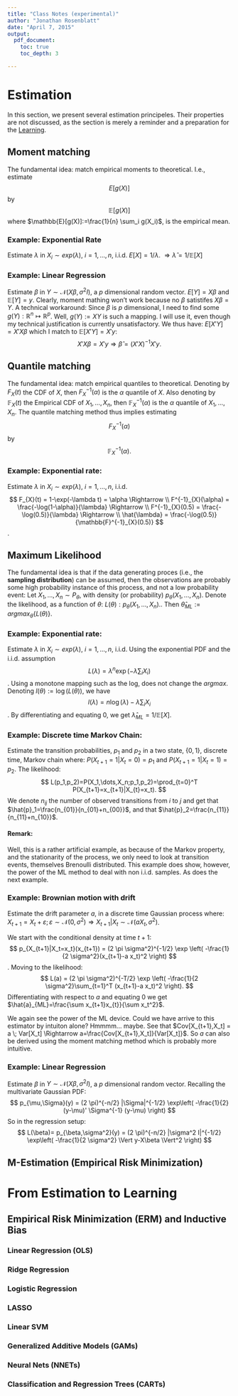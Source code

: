```yaml
---
title: "Class Notes (experimental)"
author: "Jonathan Rosenblatt"
date: "April 7, 2015"
output: 
  pdf_document:
    toc: true 
    toc_depth: 3

---
```

\newcommand{\expect}[1]{E[#1]}
\newcommand{\expectn}[1]{\mathbb{E}[#1]}
\newcommand{\gauss}[1]{\mathcal{N}(#1)}
\newcommand{\cdf}[2]{F_{#1}(#2)}
\newcommand{\cdfn}[2]{\mathbb{F}_{#1}(#2)}
\newcommand{\icdf}[2]{F^{-1}_{#1}(#2)}
\newcommand{\icdfn}[2]{\mathbb{F}^{-1}_{#1}(#2)}
\newcommand{\norm}[1]{\Vert #1 \Vert}


# Estimation {#estimation}
In this section, we present several estimation principeles. 
Their properties are not discussed, as the section is merely a reminder and a preparation for the [Learning](#learning).


## Moment matching {#moments}
The fundamental idea: match empirical moments to theoretical. I.e., estimate
$$ \expect{g(X)}   $$
by 
$$ \expectn{g(X)}   $$
where $\expectn{g(X)}:=\frac{1}{n}  \sum_i g(X_i)$, is the empirical mean.

### Example: Exponential Rate
Estimate $\lambda$ in $X_i \sim exp(\lambda)$, $i=1,\dots,n$, i.i.d.
$\expect{X}=1/\lambda$.
$\Rightarrow \hat{\lambda}=1/\expectn{X}$ 

### Example: Linear Regression
Estimate $\beta$ in $Y \sim \gauss{X\beta,\sigma^2 I}$, a $p$ dimensional random vector.
$\expect{Y}=X\beta$ and $\expectn{Y}=y$.
Clearly, moment mathing won't work because no $\beta$ satistifes $X\beta=Y$.
A technical workaround:
Since $\beta$ is $p$ dimensional, I need to find some $g(Y): \mathbb{R}^n \mapsto \mathbb{R}^p$.
Well, $g(Y):=XY$ is such a mapping. I will use it, even though my technical justification is currently unsatisfactory. We thus have:
$\expect{X'Y}=X'X\beta$ which I match to $\expectn{X'Y}=X'y$:
$$
  X'X \beta = X' y \Rightarrow \hat{\beta}=(X'X)^{-1} X'y.
$$

## Quantile matching {#quantiles}
The fundamental idea: match empirical quantiles to theoretical. 
Denoting by $\cdf{X}{t}$ the CDF of $X$, then $\icdf{X}{\alpha}$ is the $\alpha$ quantile of $X$.
Also denoting by $\cdfn{X}{t}$ the Empirical CDF of $X_1,\dots, X_n$, then $\icdfn{X}{\alpha}$ is the $\alpha$ quantile of $X_1,\dots, X_n$.
The quantile matching method thus implies estimating
$$ \icdf{X}{\alpha}   $$
by 
$$ \icdfn{X}{\alpha}  . $$

### Example: Exponential rate:
Estimate $\lambda$ in $X_i \sim exp(\lambda)$, $i=1,\dots,n$, i.i.d.
$$
  \cdf{X}{t} = 1-\exp(-\lambda t) = \alpha \Rightarrow \\
  \icdf{X}{\alpha} = \frac{-\log(1-\alpha)}{\lambda} \Rightarrow \\
  \icdf{X}{0.5} = \frac{-\log(0.5)}{\lambda} \Rightarrow \\
  \hat{\lambda} = \frac{-\log(0.5)}{\icdfn{X}{0.5}}
$$.




## Maximum Likelihood {#ml}
The fundamental idea is that if the data generating proces (i.e., the __sampling distribution__) can be assumed, then the observations are probably some high probability instance of this process, and not a low probability event:
Let $X_1,\dots,X_n \sim P_\theta$, with density (or probability) $p_\theta(X_1,\dots,X_n)$.
Denote the likelihood, as a function of $\theta$: $L(\theta): p_\theta(X_1,\dots,X_n)$..
Then $\hat{\theta}_{ML}:= argmax_{\theta}\{ L(\theta) \}$.

### Example: Exponential rate:
Estimate $\lambda$ in $X_i \sim exp(\lambda)$, $i=1,\dots,n$, i.i.d.
Using the exponential PDF and the i.i.d. assumption
$$ L(\lambda) = \lambda^n \exp(-\lambda \sum_i X_i) $$.
Using a monotone mapping such as the log, does not change the $argmax$. 
Denoting $l(\theta):=\log(L(\theta))$, we have
$$ l(\lambda) = n \log(\lambda) -\lambda \sum_i X_i $$.
By differentiating and equating $0$, we get $\hat{\lambda}_{ML}=1/\expectn{X}$.

### Example: Discrete time Markov Chain:
Estimate the transition probabilities,  $p_1$ and $p_2$ in a two state, $\{0,1\}$, discrete time, Markov chain where:
$P(X_{t+1}=1|X_{t}=0)=p_1$ and $P(X_{t+1}=1|X_{t}=1)=p_2$.
The likelihood:
$$
  L(p_1,p_2)=P(X_1,\dots,X_n;p_1,p_2)=\prod_{t=0}^T P(X_{t+1}=x_{t+1}|X_{t}=x_t).
$$
We denote $n_{ij}$ the number of observed transitions from $i$ to $j$ and get that $\hat{p}_1=\frac{n_{01}}{n_{01}+n_{00}}$, and that $\hat{p}_2=\frac{n_{11}}{n_{11}+n_{10}}$.

#### Remark:
Well, this is a rather artificial example, as because of the Markov property, and the stationarity of the process, we only need to look at transition events, themselves Brenoulli distributed. 
This example does show, however, the power of the ML method to deal with non i.i.d. samples. As does the next example.

### Example: Brownian motion with drift
Estimate the drift parameter $a$,  in a discrete time Gaussian process where:
$X_{t+1}=X_t+\varepsilon; \varepsilon \sim \gauss{0,\sigma^2} \Rightarrow X_{t+1}|X_t \sim \gauss{a X_t,\sigma^2}$.

We start with the conditional density at time $t+1$:
$$
  p_{X_{t+1}|X_t=x_t}(x_{t+1}) = 
  (2 \pi \sigma^2)^{-1/2} \exp \left( 
    -\frac{1}{2 \sigma^2}(x_{t+1}-a x_t)^2 
  \right)
$$.
Moving to the likelihood:
$$
  L(a) = 
  (2 \pi \sigma^2)^{-T/2} \exp \left(
    -\frac{1}{2 \sigma^2}\sum_{t=1}^T (x_{t+1}-a x_t)^2 
  \right).
$$
Differentiating with respect to $a$ and equating $0$ we get $\hat{a}_{ML}=\frac{\sum x_{t+1}x_{t}}{\sum x_t^2}$.

We again see the power of the ML device.
Could we have arrive to this estimator by intuiton alone? Hmmmm... maybe. 
See that $Cov[X_{t+1},X_t] = a \; Var[X_t] \Rightarrow a=\frac{Cov[X_{t+1},X_t]}{Var[X_t]}$.
So $a$ can also be derived using the moment matching method which is probably more intuitive.

### Example: Linear Regression
Estimate $\beta$ in $Y \sim \gauss{X\beta,\sigma^2 I}$, a $p$ dimensional random vector.
Recalling the multivariate Gaussian PDF:
$$
  p_{\mu,\Sigma}(y) = 
  (2 \pi)^{-n/2} |\Sigma|^{-1/2} \exp\left(
    -\frac{1}{2} (y-\mu)' \Sigma^{-1} (y-\mu)
  \right)
$$
So in the regression setup:
$$
  L(\beta)= 
  p_{\beta,\sigma^2}(y) = 
  (2 \pi)^{-n/2} |\sigma^2 I|^{-1/2} \exp\left(
    -\frac{1}{2 \sigma^2} \norm{y-X\beta}^2
  \right)
$$




## M-Estimation (Empirical Risk Minimization)



# From Estimation to Learning {#learning}

## Empirical Risk Minimization (ERM) and Inductive Bias

### Linear Regression (OLS)

### Ridge Regression

### Logistic Regression

### LASSO

### Linear SVM 

### Generalized Additive Models (GAMs)

### Neural Nets (NNETs)

### Classification and Regression Trees (CARTs)